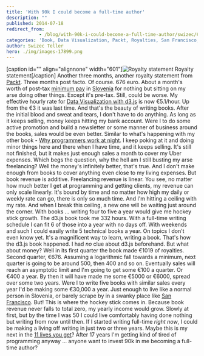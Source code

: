 ```yaml
---
title: 'With 90k I could become a full-time author'
description: ""
published: 2014-07-18
redirect_from: 
            - /blog/with-90k-i-could-become-a-full-time-author/swizec/6589
categories: 'Book, Data Visualization, Packt, Royalties, San Francisco, Slovenia, Uncategorized'
author: Swizec Teller
hero: ./img/images-17899.png
---
```

\[caption id="" align="alignnone" width="601"]![Royalty statement](./img/images-17899.png "Royalty statement") Royalty statement\[/caption] Another three months, another royalty statement from [Packt](http://www.packtpub.com "Packt"). Three months post facto. Of course. 676 euro. About a month's worth of post-tax [minimum pay](http://en.wikipedia.org/wiki/Minimum_wage "Minimum wage") in [Slovenia](<http://maps.google.com/maps?ll=46.05,14.5&spn=10.0,10.0&q=46.05,14.5 (Slovenia)&t=h> "Slovenia") for nothing but sitting on my arse doing other things. Except it's pre-tax. Still, could be worse. My effective hourly rate for [Data Visualization with d3.js](http://www.packtpub.com/data-visualization-with-d3js/book) is now €5.1/hour. Up from the €3 it was last time. And that's the beauty of writing books. After the initial blood and sweat and tears, I don't have to do anything. As long as it keeps selling, money keeps hitting my bank account. Were I to do some active promotion and build a newsletter or some manner of business around the books, sales would be even better. Similar to what's happening with my other book - [Why programmers work at night](http://nightowlsbook.com). I keep poking at it and doing minor things here and there when I have time, and it keeps selling. It's still not finished, but it makes just enough sales a month to cover my Uber expenses. Which begs the question, why the hell am I still busting my arse freelancing? Well the money's infinitely better, that's true. And I don't make enough from books to cover anything even close to my living expenses. But book revenue is additive. Freelancing revenue is linear. You see, no matter how much better I get at programming and getting clients, my revenue can only scale linearly. It's bound by time and no matter how high my daily or weekly rate can go, there is only so much time. And I'm hitting a ceiling with my rate. And when I break this ceiling, a new one will be waiting just around the corner. With books ... writing four to five a year would give me hockey stick growth. The d3.js book took me 332 hours. With a full-time writing schedule I can fit 6 of those into a year with no days off. With weekends and such I could easily write 5 technical books a year. On topics I don't even know yet. It's a magnificent way to learn, writing a book. That's how the d3.js book happened. I had _no_ clue about d3.js beforehand. But what about money? Well in its first quarter the book made €1019 of royalties. Second quarter, €676. Assuming a logarithmic fall towards a minimum, next quarter is going to be around 500, then 400 and so on. Eventually sales will reach an asymptotic limit and I'm going to get some €100 a quarter. Or €400 a year. By then it will have made me some €5000 or €6000, spread over some two years. Were I to write five books with similar sales every year I'd be making some €30,000 a year. Just enough to live like a normal person in Slovenia, or barely scrape by in a swanky place like [San Francisco](<http://maps.google.com/maps?ll=37.7833333333,-122.416666667&spn=0.1,0.1&q=37.7833333333,-122.416666667 (San%20Francisco)&t=h> "San Francisco"). But! This is where the hockey stick comes in. Because book revenue never falls to total zero, my yearly income would grow. Slowly at first, but by the time I was 50 I could live comfortably having done nothing but writing from now until then. If I started writing full-time _right now_, I could be making a living off writing in just two or three years. Maybe this is my next in the [11 lives you get](http://www.smbc-comics.com/?id=2722)? After 17 years I'm getting kind of tired of programming anyway ... anyone want to invest 90k in me becoming a full-time author?